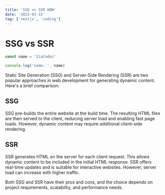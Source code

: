 ```yaml
---
title: 'SSG vs SSR WOW'
date: '2023-03-15'
tag: ['nextjs', 'coding']
---
```


# SSG vs SSR

```jsx
const name = 'ZiaCodes'

console.log('name: ', name)
```

Static Site Generation (SSG) and Server-Side Rendering (SSR) are two popular approaches in web development for generating dynamic content. Here's a brief comparison:

## SSG

SSG pre-builds the entire website at the build time. The resulting HTML files are then served to the client, reducing server load and enabling fast page loads. However, dynamic content may require additional client-side rendering.

## SSR

SSR generates HTML on the server for each client request. This allows dynamic content to be included in the initial HTML response. SSR offers real-time updates and is suitable for interactive websites. However, server load can increase with higher traffic.

Both SSG and SSR have their pros and cons, and the choice depends on project requirements, scalability, and performance needs.
